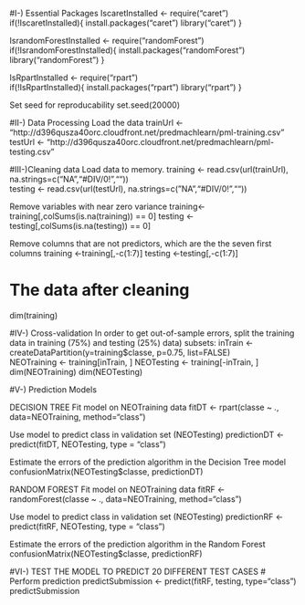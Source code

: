 #I-) Essential Packages
IscaretInstalled <- require("caret")
if(!IscaretInstalled){
    install.packages("caret")
    library("caret")
    }

IsrandomForestInstalled <- require("randomForest")
if(!IsrandomForestInstalled){
    install.packages("randomForest")
    library("randomForest")
    }

IsRpartInstalled <- require("rpart")        
if(!IsRpartInstalled){
    install.packages("rpart")
    library("rpart")
    }

Set seed for reproducability
set.seed(20000)

#II-) Data Processing
Load the data
trainUrl <- "http://d396qusza40orc.cloudfront.net/predmachlearn/pml-training.csv"   
testUrl <- "http://d396qusza40orc.cloudfront.net/predmachlearn/pml-testing.csv" 

#III-)Cleaning data 
Load data to memory.
training <- read.csv(url(trainUrl), na.strings=c("NA","#DIV/0!",""))  
testing <- read.csv(url(testUrl), na.strings=c("NA","#DIV/0!",""))

Remove variables with near zero variance
training<-training[,colSums(is.na(training)) == 0]
testing <-testing[,colSums(is.na(testing)) == 0]

Remove columns that are not predictors, which are the the seven first columns
training   <-training[,-c(1:7)]
testing <-testing[,-c(1:7)]

# The data after cleaning
dim(training)

#IV-) Cross-validation
In order to get out-of-sample errors, split the training data in training (75%) and testing (25%) data) subsets:
inTrain <- createDataPartition(y=training$classe, p=0.75, list=FALSE)    
NEOTraining <- training[inTrain, ]
NEOTesting <- training[-inTrain, ]  
dim(NEOTraining)
dim(NEOTesting) 

#V-) Prediction Models

DECISION TREE
Fit model on NEOTraining data
fitDT <- rpart(classe ~ ., data=NEOTraining, method="class")

Use model to predict class in validation set (NEOTesting)
predictionDT <- predict(fitDT, NEOTesting, type = "class")

Estimate the errors of the prediction algorithm in the Decision Tree model
confusionMatrix(NEOTesting$classe, predictionDT)

RANDOM FOREST
Fit model on NEOTraining data
fitRF <- randomForest(classe ~ ., data=NEOTraining, method="class")

Use model to predict class in validation set (NEOTesting)
predictionRF <- predict(fitRF, NEOTesting, type = "class")

Estimate the errors of the prediction algorithm in the Random Forest
confusionMatrix(NEOTesting$classe, predictionRF)

#VI-) TEST THE MODEL TO PREDICT 20 DIFFERENT TEST CASES
# Perform prediction
predictSubmission <- predict(fitRF, testing, type="class")
predictSubmission


